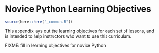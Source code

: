 # Novice Python Learning Objectives {#objectives}

```r
source(here::here("_common.R"))
```

This appendix lays out the learning objectives for each set of lessons,
and is intended to help instructors who want to use this curriculum.

FIXME: fill in learning objectives for novice Python
